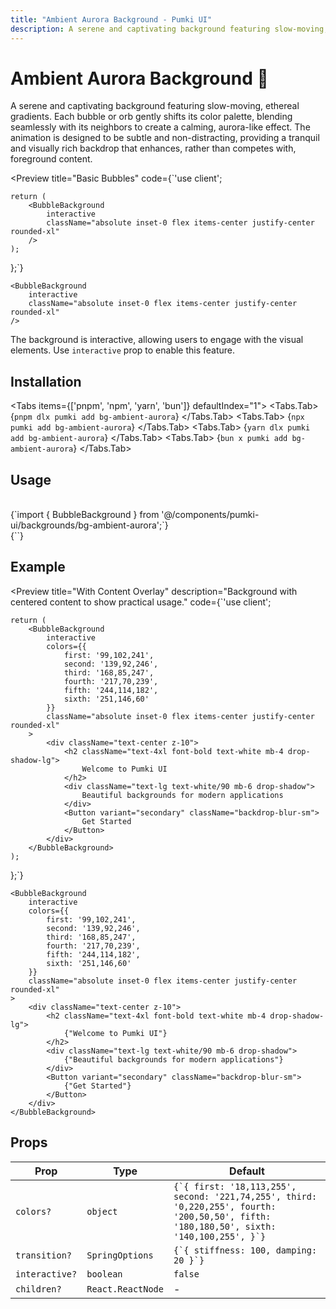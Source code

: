 ```yaml
---
title: "Ambient Aurora Background - Pumki UI"
description: A serene and captivating background featuring slow-moving, ethereal gradients.
---
```



# Ambient Aurora Background 🌌

A serene and captivating background featuring slow-moving, ethereal gradients. Each bubble or orb gently shifts its color palette, blending seamlessly with its neighbors to create a calming, aurora-like effect. The animation is designed to be subtle and non-distracting, providing a tranquil and visually rich backdrop that enhances, rather than competes with, foreground content.

<Preview 
  title="Basic Bubbles"
  code={`'use client';
 

    return (
        <BubbleBackground
            interactive
            className="absolute inset-0 flex items-center justify-center rounded-xl"
        />
    );
};`}
>

    <BubbleBackground
        interactive
        className="absolute inset-0 flex items-center justify-center rounded-xl"
    />

</Preview>

<Callout>The background is interactive, allowing users to engage with the visual elements.
Use `interactive` prop to enable this feature.</Callout>

## Installation

<Tabs items={['pnpm', 'npm', 'yarn', 'bun']} defaultIndex="1">
  <Tabs.Tab>
    <CodeBlock language="bash">
      {`pnpm dlx pumki add bg-ambient-aurora`}
    </CodeBlock>
  </Tabs.Tab>
  <Tabs.Tab>
    <CodeBlock language="bash">
      {`npx pumki add bg-ambient-aurora`}
    </CodeBlock>
  </Tabs.Tab>
  <Tabs.Tab>
    <CodeBlock language="bash">
      {`yarn dlx pumki add bg-ambient-aurora`}
    </CodeBlock>
  </Tabs.Tab>
  <Tabs.Tab>
    <CodeBlock language="bash">
      {`bun x pumki add bg-ambient-aurora`}
    </CodeBlock>
  </Tabs.Tab>
</Tabs>

## Usage

<br/>

<CodeBlock language="typescript">
    {`import { BubbleBackground } from '@/components/pumki-ui/backgrounds/bg-ambient-aurora';`}
</CodeBlock>

<br/>

<CodeBlock language="typescript">
    {`<BubbleBackground />`}
</CodeBlock>

## Example

<Preview 
  title="With Content Overlay"
  description="Background with centered content to show practical usage."
  code={`'use client';
 

    return (
        <BubbleBackground
            interactive
            colors={{
                first: '99,102,241',
                second: '139,92,246',
                third: '168,85,247',
                fourth: '217,70,239',
                fifth: '244,114,182',
                sixth: '251,146,60'
            }}
            className="absolute inset-0 flex items-center justify-center rounded-xl"
        >
            <div className="text-center z-10">
                <h2 className="text-4xl font-bold text-white mb-4 drop-shadow-lg">
                    Welcome to Pumki UI
                </h2>
                <div className="text-lg text-white/90 mb-6 drop-shadow">
                    Beautiful backgrounds for modern applications
                </div>
                <Button variant="secondary" className="backdrop-blur-sm">
                    Get Started
                </Button>
            </div>
        </BubbleBackground>
    );
};`}
>
    <BubbleBackground
        interactive
        colors={{
            first: '99,102,241',
            second: '139,92,246',
            third: '168,85,247',
            fourth: '217,70,239',
            fifth: '244,114,182',
            sixth: '251,146,60'
        }}
        className="absolute inset-0 flex items-center justify-center rounded-xl"
    >
        <div className="text-center z-10">
            <h2 className="text-4xl font-bold text-white mb-4 drop-shadow-lg">
                {"Welcome to Pumki UI"}
            </h2>
            <div className="text-lg text-white/90 mb-6 drop-shadow">
                {"Beautiful backgrounds for modern applications"}
            </div>
            <Button variant="secondary" className="backdrop-blur-sm">
                {"Get Started"}
            </Button>
        </div>
    </BubbleBackground>
</Preview>

## Props


<PumkiTableStyles />

<PumkiTable>
  <table className="pumki-table">
    <thead>
      <tr>
        <th>Prop</th>
        <th>Type</th>
        <th>Default</th>
      </tr>
    </thead>
    <tbody>
      <tr>
        <td><code>colors?</code></td>
        <td><code>object</code></td>
        <td><code>{`{ first: '18,113,255', second: '221,74,255', third: '0,220,255', fourth: '200,50,50', fifth: '180,180,50', sixth: '140,100,255', }`}</code></td>
      </tr>
      <tr>
        <td><code>transition?</code></td>
        <td><code>SpringOptions</code></td>
        <td><code>{`{ stiffness: 100, damping: 20 }`}</code></td>
      </tr>
      <tr>
        <td><code>interactive?</code></td>
        <td><code>boolean</code></td>
        <td><code>false</code></td>
      </tr>
      <tr>
        <td><code>children?</code></td>
        <td><code>React.ReactNode</code></td>
        <td>-</td>
      </tr>
    </tbody>
  </table>
</PumkiTable>